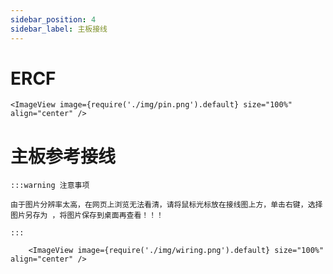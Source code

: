 ```yaml
---
sidebar_position: 4
sidebar_label: 主板接线
---
```




# ERCF

    <ImageView image={require('./img/pin.png').default} size="100%" align="center" />


# 主板参考接线

    :::warning 注意事项

    由于图片分辨率太高，在网页上浏览无法看清，请将鼠标光标放在接线图上方，单击右键，选择图片另存为 ，将图片保存到桌面再查看！！！

    :::

        <ImageView image={require('./img/wiring.png').default} size="100%" align="center" />
